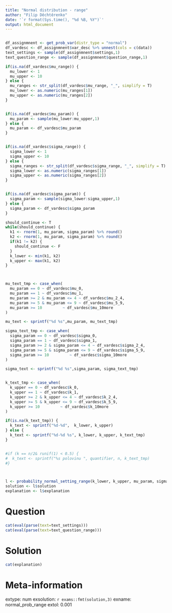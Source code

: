 ```yaml
---
title: "Normal distribution - range"
author: "Filip Děchtěrenko"
date: '`r format(Sys.time(), "%d %B, %Y")`'
output: html_document
---
```


```r

```

```r

df_assignmnent <- get_prob_var(distr_type = "normal")
df_vardesc <- df_assignmnent$var_desc %>% unnest(cols = c(data))
text_settings <- sample(df_assignmnent$settings,1)
text_question_range <- sample(df_assignmnent$question_range,1)

if(is.na(df_vardesc$mu_range)) {
  mu_lower <- 1
  mu_upper <- 10 
} else {
  mu_ranges <- str_split(df_vardesc$mu_range, "_", simplify = T)
  mu_lower <- as.numeric(mu_ranges[1])
  mu_upper <- as.numeric(mu_ranges[2])
}


if(is.na(df_vardesc$mu_param)) {
  mu_param <- sample(mu_lower:mu_upper,1)  
} else {
  mu_param <- df_vardesc$mu_param
}


if(is.na(df_vardesc$sigma_range)) {
  sigma_lower <- 1
  sigma_upper <- 10 
} else {
  sigma_ranges <- str_split(df_vardesc$sigma_range, "_", simplify = T)
  sigma_lower <- as.numeric(sigma_ranges[1])
  sigma_upper <- as.numeric(sigma_ranges[2])
}


if(is.na(df_vardesc$sigma_param)) {
  sigma_param <- sample(sigma_lower:sigma_upper,1)  
} else {
  sigma_param <- df_vardesc$sigma_param
}

should_continue <- T
while(should_continue) {
  k1 <- rnorm(1, mu_param, sigma_param) %>% round()
  k2 <- rnorm(1, mu_param, sigma_param) %>% round()
  if(k1 != k2) {
    should_continue <- F
  }
  k_lower <- min(k1, k2)
  k_upper <- max(k1, k2)
}



mu_text_tmp <- case_when(
  mu_param == 0 ~ df_vardesc$mu_0,
  mu_param == 1 ~ df_vardesc$mu_1,
  mu_param >= 2 & mu_param <= 4 ~ df_vardesc$mu_2_4,
  mu_param >= 5 & mu_param <= 9 ~ df_vardesc$mu_5_9,
  mu_param >= 10         ~ df_vardesc$mu_10more
)

mu_text <- sprintf("%d %s",mu_param, mu_text_tmp)

sigma_text_tmp <- case_when(
  sigma_param == 0 ~ df_vardesc$sigma_0,
  sigma_param == 1 ~ df_vardesc$sigma_1,
  sigma_param >= 2 & sigma_param <= 4 ~ df_vardesc$sigma_2_4,
  sigma_param >= 5 & sigma_param <= 9 ~ df_vardesc$sigma_5_9,
  sigma_param >= 10         ~ df_vardesc$sigma_10more
)

sigma_text <- sprintf("%d %s",sigma_param, sigma_text_tmp)


k_text_tmp <- case_when(
  k_upper == 0 ~ df_vardesc$k_0,
  k_upper == 1 ~ df_vardesc$k_1,
  k_upper >= 2 & k_upper <= 4 ~ df_vardesc$k_2_4,
  k_upper >= 5 & k_upper <= 9 ~ df_vardesc$k_5_9,
  k_upper >= 10         ~ df_vardesc$k_10more
)

if(is.na(k_text_tmp)) {
  k_text <- sprintf("%d-%d",  k_lower, k_upper)
} else {
  k_text <- sprintf("%d-%d %s", k_lower, k_upper, k_text_tmp)
}


#if (k == n/2& runif(1) < 0.5) {
#  k_text <- sprintf("%s polovinu ", quantifier, n, k_text_tmp)
#}



l <- probability_normal_setting_range(k_lower, k_upper, mu_param, sigma_param)
solution <- l$solution
explanation <- l$explanation
```

Question
========

```r
cat(eval(parse(text=text_settings)))
cat(eval(parse(text=text_question_range)))
```

Solution
========

```r
cat(explanation)
```

Meta-information
================
extype: num
exsolution: `r exams::fmt(solution,3)`
exname: normal_prob_range
extol: 0.001